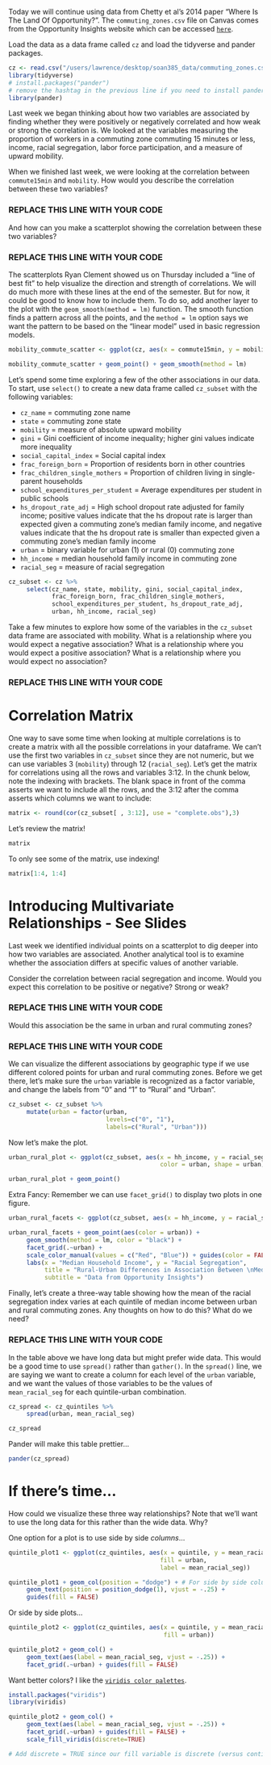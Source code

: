 Today we will continue using data from Chetty et al's 2014 paper "Where Is The Land Of Opportunity?". The `commuting_zones.csv` file on Canvas comes from the Opportunity Insights website which can be accessed [`here`](http://www.opportunityinsights.org).

Load the data as a data frame called `cz` and load the tidyverse and pander packages.

```r
cz <- read.csv("/users/lawrence/desktop/soan385_data/commuting_zones.csv")
library(tidyverse)
# install.packages("pander")
# remove the hashtag in the previous line if you need to install pander
library(pander)
```

Last week we began thinking about how two variables are associated by finding whether they were positively or negatively correlated and how weak or strong the correlation is. We looked at the variables measuring the proportion of workers in a commuting zone commuting 15 minutes or less, income, racial segregation, labor force participation, and a measure of upward mobility.

When we finished last week, we were looking at the correlation between `commute15min` and `mobility`. How would you describe the correlation between these two variables?

### REPLACE THIS LINE WITH YOUR CODE

And how can you make a scatterplot showing the correlation between these two variables?

### REPLACE THIS LINE WITH YOUR CODE


The scatterplots Ryan Clement showed us on Thursday included a "line of best fit" to help visualize the direction and strength of correlations. We will do much more with these lines at the end of the semester. But for now, it could be good to know how to include them. To do so, add another layer to the plot with the `geom_smooth(method = lm)` function. The smooth function finds a pattern across all the points, and the `method = lm` option says we want the pattern to be based on the "linear model" used in basic regression models.

```r
mobility_commute_scatter <- ggplot(cz, aes(x = commute15min, y = mobility))

mobility_commute_scatter + geom_point() + geom_smooth(method = lm)
```


Let's spend some time exploring a few of the other associations in our data. To start, use `select()` to create a new data frame called `cz_subset` with the following variables: 

- `cz_name` = commuting zone name
- `state` = commuting zone state
- `mobility` = measure of absolute upward mobility
- `gini` = Gini coefficient of income inequality; higher gini values indicate more inequality
- `social_capital_index` = Social capital index
- `frac_foreign_born` = Proportion of residents born in other countries
- `frac_children_single_mothers` = Proportion of children living in single-parent households
- `school_expenditures_per_student` = Average expenditures per student in public schools
- `hs_dropout_rate_adj` = High school dropout rate adjusted for family income; positive values indicate that the hs dropout rate is larger than expected given a commuting zone's median family income, and negative values indicate that the hs dropout rate is smaller than expected given a commuting zone's median family income
- `urban` = binary variable for urban (1) or rural (0) commuting zone
- `hh_income` = median household family income in commuting zone
- `racial_seg` = measure of racial segregation


```r
cz_subset <- cz %>%
     select(cz_name, state, mobility, gini, social_capital_index,
            frac_foreign_born, frac_children_single_mothers, 
            school_expenditures_per_student, hs_dropout_rate_adj,
            urban, hh_income, racial_seg)
```


Take a few minutes to explore how some of the variables in the `cz_subset` data frame are associated with mobility. What is a relationship where you would expect a negative association? What is a relationship where you would expect a positive association? What is a relationship where you would expect no association?


### REPLACE THIS LINE WITH YOUR CODE



# Correlation Matrix

One way to save some time when looking at multiple correlations is to create a matrix with all the possible correlations in your dataframe. We can't use the first two variables in `cz_subset` since they are not numeric, but we can use variables 3 (`mobility`) through 12 (`racial_seg`). Let's get the matrix for correlations using all the rows and variables 3:12. In the chunk below, note the indexing with brackets. The blank space in front of the comma asserts we want to include all the rows, and the 3:12 after the comma asserts which columns we want to include: 

```r
matrix <- round(cor(cz_subset[ , 3:12], use = "complete.obs"),3) 
```

Let's review the matrix!

```r
matrix
```

To only see some of the matrix, use indexing!

```r
matrix[1:4, 1:4]
```



# Introducing Multivariate Relationships - See Slides

Last week we identified individual points on a scatterplot to dig deeper into how two variables are associated. Another analytical tool is to examine whether the association differs at specific values of another variable.

Consider the correlation between racial segregation and income. Would you expect this correlation to be positive or negative? Strong or weak?

### REPLACE THIS LINE WITH YOUR CODE


Would this association be the same in urban and rural commuting zones?

### REPLACE THIS LINE WITH YOUR CODE


We can visualize the different associations by geographic type if we use different colored points for urban and rural commuting zones. Before we get there, let's make sure the `urban` variable is recognized as a factor variable, and change the labels from "0" and "1" to "Rural" and "Urban".

```r
cz_subset <- cz_subset %>%
     mutate(urban = factor(urban, 
                           levels=c("0", "1"), 
                           labels=c("Rural", "Urban")))
```
 
Now let's make the plot.

```r
urban_rural_plot <- ggplot(cz_subset, aes(x = hh_income, y = racial_seg, 
                                          color = urban, shape = urban))

urban_rural_plot + geom_point()
```


Extra Fancy: Remember we can use `facet_grid()` to display two plots in one figure. 

```r
urban_rural_facets <- ggplot(cz_subset, aes(x = hh_income, y = racial_seg))

urban_rural_facets + geom_point(aes(color = urban)) + 
     geom_smooth(method = lm, color = "black") + 
     facet_grid(.~urban) + 
     scale_color_manual(values = c("Red", "Blue")) + guides(color = FALSE) +
     labs(x = "Median Household Income", y = "Racial Segregation",
          title = "Rural-Urban Differences in Association Between \nMedian Household Income and Racial Segregation", 
          subtitle = "Data from Opportunity Insights")
```

Finally, let's create a three-way table showing how the mean of the racial segregation index varies at each quintile of median income between urban and rural commuting zones. Any thoughts on how to do this? What do we need?

### REPLACE THIS LINE WITH YOUR CODE 


In the table above we have long data but might prefer wide data. This would be a good time to use `spread()` rather than `gather()`. In the `spread()` line, we are saying we want to create a column for each level of the `urban` variable, and we want the values of those variables to be the values of `mean_racial_seg` for each quintile-urban combination.

```r

cz_spread <- cz_quintiles %>%
     spread(urban, mean_racial_seg)

cz_spread
```

Pander will make this table prettier...

```r
pander(cz_spread)
```


# If there's time...

How could we visualize these three way relationships? Note that we'll want to use the long data for this rather than the wide data. Why?

One option for a plot is to use side by side *columns*...

```r
quintile_plot1 <- ggplot(cz_quintiles, aes(x = quintile, y = mean_racial_seg,
                                          fill = urban, 
                                          label = mean_racial_seg))

quintile_plot1 + geom_col(position = "dodge") + # For side by side columns
     geom_text(position = position_dodge(1), vjust = -.25) +
     guides(fill = FALSE)
```

Or side by side plots...

```r
quintile_plot2 <- ggplot(cz_quintiles, aes(x = quintile, y = mean_racial_seg,
                                           fill = urban))

quintile_plot2 + geom_col() + 
     geom_text(aes(label = mean_racial_seg, vjust = -.25)) + 
     facet_grid(.~urban) + guides(fill = FALSE)
```


Want better colors? I like the [`viridis color palettes`](https://cran.r-project.org/web/packages/viridis/vignettes/intro-to-viridis.html).

```r
install.packages("viridis")
library(viridis)
```

```r
quintile_plot2 + geom_col() + 
     geom_text(aes(label = mean_racial_seg, vjust = -.25)) +
     facet_grid(.~urban) + guides(fill = FALSE) +
     scale_fill_viridis(discrete=TRUE) 

# Add discrete = TRUE since our fill variable is discrete (versus continuous)

```


